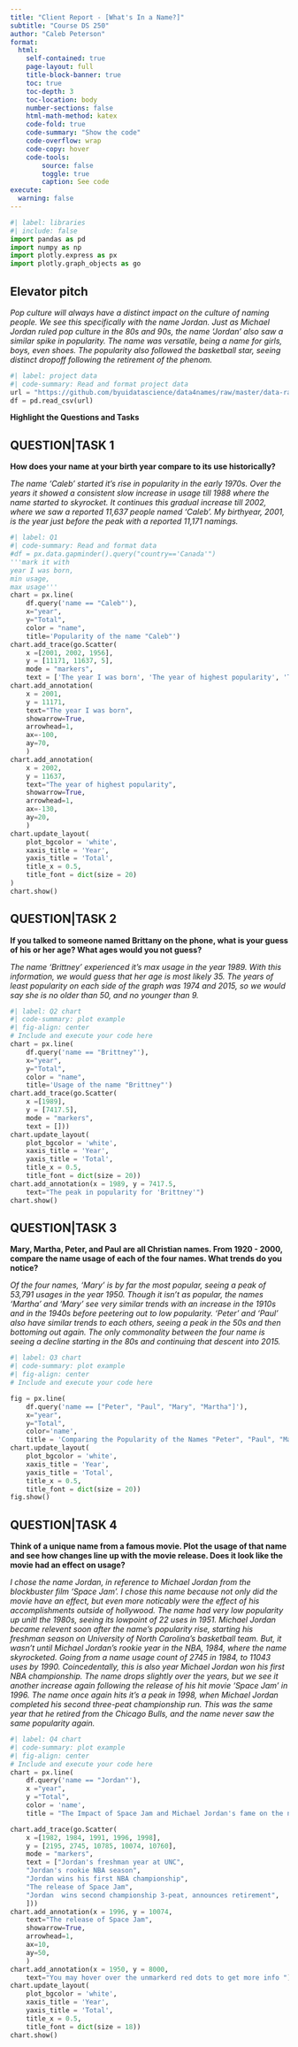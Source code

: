 ```yaml
---
title: "Client Report - [What's In a Name?]"
subtitle: "Course DS 250"
author: "Caleb Peterson"
format:
  html:
    self-contained: true
    page-layout: full
    title-block-banner: true
    toc: true
    toc-depth: 3
    toc-location: body
    number-sections: false
    html-math-method: katex
    code-fold: true
    code-summary: "Show the code"
    code-overflow: wrap
    code-copy: hover
    code-tools:
        source: false
        toggle: true
        caption: See code
execute: 
  warning: false
---
```


```python
#| label: libraries
#| include: false
import pandas as pd
import numpy as np
import plotly.express as px
import plotly.graph_objects as go
```

## Elevator pitch

*Pop culture will always have a distinct impact on the culture of naming people. We see this specifically with the name Jordan. Just as Michael Jordan ruled pop culture in the 80s and 90s, the name 'Jordan' also saw a similar spike in popularity. The name was versatile, being a name for girls, boys, even shoes. The popularity also followed the basketball star, seeing distinct dropoff following the retirement of the phenom. *

```python
#| label: project data
#| code-summary: Read and format project data
url = "https://github.com/byuidatascience/data4names/raw/master/data-raw/names_year/names_year.csv"
df = pd.read_csv(url)
```

**Highlight the Questions and Tasks**

## QUESTION\|TASK 1

**How does your name at your birth year compare to its use historically?**

*The name 'Caleb' started it's rise in popularity in the early 1970s. Over the years it showed a consistent slow increase in usage till 1988 where the name started to skyrocket. It continues this gradual increase till 2002, where we saw a reported 11,637 people named 'Caleb'. My birthyear, 2001, is the year just before the peak with a reported 11,171 namings.*

```python
#| label: Q1
#| code-summary: Read and format data
#df = px.data.gapminder().query("country=='Canada'")
'''mark it with 
year I was born, 
min usage,
max usage'''
chart = px.line(
    df.query('name == "Caleb"'), 
    x="year", 
    y="Total",
    color = "name", 
    title='Popularity of the name "Caleb"')
chart.add_trace(go.Scatter(
    x =[2001, 2002, 1956],
    y = [11171, 11637, 5], 
    mode = "markers", 
    text = ['The year I was born', 'The year of highest popularity', 'The year of lowest popularity']))   
chart.add_annotation(
    x = 2001, 
    y = 11171,
    text="The year I was born",
    showarrow=True,
    arrowhead=1,
    ax=-100,  
    ay=70,
    )                  
chart.add_annotation(
    x = 2002, 
    y = 11637,
    text="The year of highest popularity",
    showarrow=True,
    arrowhead=1,
    ax=-130,  
    ay=20,
    )                  
chart.update_layout(
    plot_bgcolor = 'white',
    xaxis_title = 'Year',
    yaxis_title = 'Total', 
    title_x = 0.5,
    title_font = dict(size = 20)
)      
chart.show()
```

## QUESTION\|TASK 2
**If you talked to someone named Brittany on the phone, what is your guess of his or her age? What ages would you not guess?**

*The name 'Brittney' experienced it's max usage in the year 1989. With this information, we would guess that her age is most likely 35. The years of least popularity on each side of the graph was  1974 and 2015, so we would say she is no older than 50, and no younger than 9.*

```python
#| label: Q2 chart
#| code-summary: plot example
#| fig-align: center
# Include and execute your code here
chart = px.line(
    df.query('name == "Brittney"'), 
    x="year", 
    y="Total",
    color = "name", 
    title='Usage of the name "Brittney"')
chart.add_trace(go.Scatter(
    x =[1989],
    y = [7417.5], 
    mode = "markers", 
    text = []))               
chart.update_layout(
    plot_bgcolor = 'white',
    xaxis_title = 'Year',
    yaxis_title = 'Total', 
    title_x = 0.5,
    title_font = dict(size = 20))
chart.add_annotation(x = 1989, y = 7417.5,
    text="The peak in popularity for 'Brittney'")
chart.show()
```

## QUESTION\|TASK 3

**Mary, Martha, Peter, and Paul are all Christian names. From 1920 - 2000, compare the name usage of each of the four names. What trends do you notice?**

*Of the four names, 'Mary' is by far the most popular, seeing a peak of 53,791 usages in the year 1950. Though it isn't as popular, the names 'Martha' and 'Mary' see very similar trends with an increase in the 1910s and in the 1940s before peetering out to low popularity. 'Peter' and 'Paul' also have similar trends to each others, seeing a peak in the 50s and then bottoming out again. The only commonality between the four name is seeing a decline starting in the 80s and continuing that descent into 2015.*

```python
#| label: Q3 chart
#| code-summary: plot example
#| fig-align: center
# Include and execute your code here

fig = px.line(
    df.query('name == ["Peter", "Paul", "Mary", "Martha"]'), 
    x="year", 
    y="Total", 
    color='name',
    title = 'Comparing the Popularity of the Names "Peter", "Paul", "Martha", and "Mary"')
chart.update_layout(
    plot_bgcolor = 'white',
    xaxis_title = 'Year',
    yaxis_title = 'Total', 
    title_x = 0.5,
    title_font = dict(size = 20))
fig.show()
```


## QUESTION\|TASK 4

**Think of a unique name from a famous movie. Plot the usage of that name and see how changes line up with the movie release. Does it look like the movie had an effect on usage?**

*I chose the name Jordan, in reference to Michael Jordan from the blockbuster film 'Space Jam'. I chose this name because not only did the movie have an effect, but even more noticably were the effect of his accomplishments outside of hollywood. The name had very low popularity up unitl the 1980s, seeing its lowpoint of 22 uses in 1951. Michael Jordan became relevent soon after the name's popularity rise, starting his freshman season on University of North Carolina's basketball team. But, it wasn't until Michael Jordan's rookie year in the NBA, 1984, where the name skyrocketed. Going from a name usage count of 2745 in 1984, to 11043 uses by 1990. Coincedentally, this is also year Michael Jordan won his first NBA championship. The name drops slightly over the years, but we see it another increase again following the release of his hit movie 'Space Jam' in 1996. The name once again hits it's a peak in 1998, when Michael Jordan completed his second three-peat championship run. This was the same year that he retired from the Chicago Bulls, and the name never saw the same popularity again.*


```python
#| label: Q4 chart
#| code-summary: plot example
#| fig-align: center
# Include and execute your code here
chart = px.line(
    df.query('name == "Jordan"'), 
    x ="year", 
    y ="Total", 
    color = 'name',
    title = "The Impact of Space Jam and Michael Jordan's fame on the name 'Jordan'")

chart.add_trace(go.Scatter(
    x =[1982, 1984, 1991, 1996, 1998],
    y = [2195, 2745, 10785, 10074, 10760], 
    mode = "markers", 
    text = ["Jordan's freshman year at UNC", 
    "Jordan's rookie NBA season",
    "Jordan wins his first NBA championship",
    "The release of Space Jam",
    "Jordan  wins second championship 3-peat, announces retirement",
    ]))
chart.add_annotation(x = 1996, y = 10074,
    text="The release of Space Jam",
    showarrow=True,
    arrowhead=1,
    ax=10,  
    ay=50,
    )
chart.add_annotation(x = 1950, y = 8000,
    text="You may hover over the unmarkerd red dots to get more info ")
chart.update_layout(
    plot_bgcolor = 'white',
    xaxis_title = 'Year',
    yaxis_title = 'Total', 
    title_x = 0.5,
    title_font = dict(size = 18))             
chart.show()
```